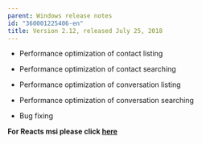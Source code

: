 ```yaml
---
parent: Windows release notes
id: "360001225406-en"
title: Version 2.12, released July 25, 2018
---
```

*   Performance optimization of contact listing  
      
    
*   Performance optimization of contact searching  
      
    
*   Performance optimization of conversation listing  
      
    
*   Performance optimization of conversation searching  
      
    
*   Bug fixing

**For Reacts msi please click [here](https://reacts.com/install/reacts.msi)**


